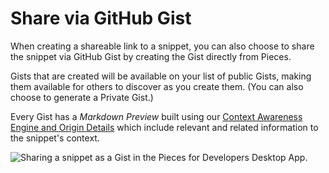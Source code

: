 # Share via GitHub Gist
When creating a shareable link to a snippet, you can also choose to share the snippet via GitHub Gist by creating the Gist directly from Pieces.

Gists that are created will be available on your list of public Gists, making them available for others to discover as you create them. (You can also choose to generate a Private Gist.)

Every Gist has a _Markdown Preview_ built using our <a href="{{ links.internal.context_awareness_engine.origin_details }}">Context Awareness Engine and Origin Details</a> which include relevant and related information to the snippet's context.

![Sharing a snippet as a Gist in the Pieces for Developers Desktop App.](https://storage.googleapis.com/pieces_static_resources/pfd_wiki/SHARING_GISTS.gif)
